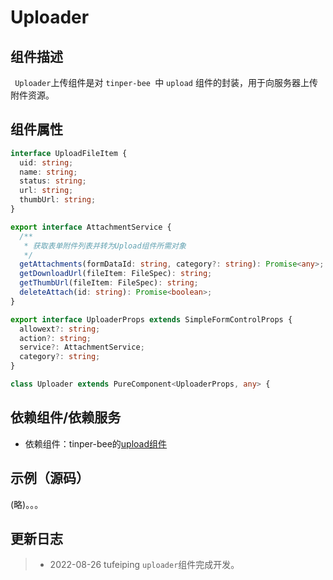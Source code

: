 # Uploader

## 组件描述

` Uploader`上传组件是对  `tinper-bee `中 `upload` 组件的封装，用于向服务器上传附件资源。

## 组件属性

```typescript
interface UploadFileItem {
  uid: string;
  name: string;
  status: string;
  url: string;
  thumbUrl: string;
}

export interface AttachmentService {
  /**
   * 获取表单附件列表并转为Upload组件所需对象
   */
  getAttachments(formDataId: string, category?: string): Promise<any>;
  getDownloadUrl(fileItem: FileSpec): string;
  getThumbUrl(fileItem: FileSpec): string;
  deleteAttach(id: string): Promise<boolean>;
}

export interface UploaderProps extends SimpleFormControlProps {
  allowext?: string;
  action?: string;
  service?: AttachmentService;
  category?: string;
}

class Uploader extends PureComponent<UploaderProps, any> {
```

## 依赖组件/依赖服务

* 依赖组件：tinper-bee的[upload组件](http://bee.tinper.org/tinper-bee/bee-upload)

## 示例（源码）

(略)。。。

## 更新日志

> * 2022-08-26  tufeiping   `uploader`组件完成开发。
